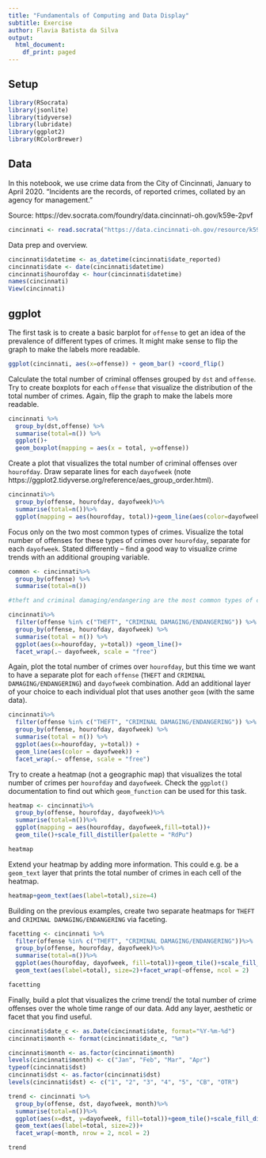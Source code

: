 ```yaml
---
title: "Fundamentals of Computing and Data Display"
subtitle: Exercise
author: Flavia Batista da Silva
output:
  html_document:
    df_print: paged
---
```


## Setup

```r
library(RSocrata)
library(jsonlite)
library(tidyverse)
library(lubridate) 
library(ggplot2)
library(RColorBrewer)
```

## Data

In this notebook, we use crime data from the City of Cincinnati, January to April 2020. "Incidents are the records, of reported crimes, collated by an agency for management."

Source: https://dev.socrata.com/foundry/data.cincinnati-oh.gov/k59e-2pvf

```r
cincinnati <- read.socrata("https://data.cincinnati-oh.gov/resource/k59e-2pvf.json?$where=date_reported between '2020-01-01' and '2020-04-15'")

```

Data prep and overview.

```r
cincinnati$datetime <- as_datetime(cincinnati$date_reported)
cincinnati$date <- date(cincinnati$datetime)
cincinnati$hourofday <- hour(cincinnati$datetime)
names(cincinnati)
View(cincinnati)
```

## ggplot

The first task is to create a basic barplot for `offense` to get an idea of the prevalence of different types of crimes. It might make sense to flip the graph to make the labels more readable.

```r
ggplot(cincinnati, aes(x=offense)) + geom_bar() +coord_flip()
```

Calculate the total number of criminal offenses grouped by `dst` and `offense`. Try to create boxplots for each `offense` that visualize the distribution of the total number of crimes. Again, flip the graph to make the labels more readable.

```r
cincinnati %>%
  group_by(dst,offense) %>%
  summarise(total=n()) %>%
  ggplot()+
  geom_boxplot(mapping = aes(x = total, y=offense))
```

Create a plot that visualizes the total number of criminal offenses over `hourofday`. Draw separate lines for each `dayofweek` (note https://ggplot2.tidyverse.org/reference/aes_group_order.html).

```r
cincinnati%>%
  group_by(offense, hourofday, dayofweek)%>%
  summarise(total=n())%>%
  ggplot(mapping = aes(hourofday, total))+geom_line(aes(color=dayofweek))
```

Focus only on the two most common types of crimes. Visualize the total number of offenses for these types of crimes over `hourofday`, separate for each `dayofweek`. Stated differently -- find a good way to visualize crime trends with an additional grouping variable.

```r
common <- cincinnati%>%
  group_by(offense) %>%
  summarise(total=n())

#theft and criminal damaging/endangering are the most common types of crimes.

cincinnati%>%
  filter(offense %in% c("THEFT", "CRIMINAL DAMAGING/ENDANGERING")) %>%
  group_by(offense, hourofday, dayofweek) %>%
  summarise(total = n()) %>%
  ggplot(aes(x=hourofday, y=total)) +geom_line()+
  facet_wrap(.~ dayofweek, scale = "free")
```

Again, plot the total number of crimes over `hourofday`, but this time we want to have a separate plot for each `offense` (`THEFT` and `CRIMINAL DAMAGING/ENDANGERING`) and `dayofweek` combination. Add an additional layer of your choice to each individual plot that uses another `geom` (with the same data).

```r

cincinnati%>%
  filter(offense %in% c("THEFT", "CRIMINAL DAMAGING/ENDANGERING")) %>%
  group_by(offense, hourofday, dayofweek) %>%
  summarise(total = n()) %>%
  ggplot(aes(x=hourofday, y=total)) +
  geom_line(aes(color = dayofweek)) +
  facet_wrap(.~ offense, scale = "free")

```

Try to create a heatmap (not a geographic map) that visualizes the total number of crimes per `hourofday` and `dayofweek`. Check the `ggplot()` documentation to find out which `geom_function` can be used for this task.

```r
heatmap <- cincinnati%>%
  group_by(offense, hourofday, dayofweek)%>%
  summarise(total=n())%>%
  ggplot(mapping = aes(hourofday, dayofweek,fill=total))+
  geom_tile()+scale_fill_distiller(palette = "RdPu")

heatmap
```

Extend your heatmap by adding more information. This could e.g. be a `geom_text` layer that prints the total number of crimes in each cell of the heatmap. 

```r
heatmap+geom_text(aes(label=total),size=4)
```

Building on the previous examples, create two separate heatmaps for `THEFT` and `CRIMINAL DAMAGING/ENDANGERING` via faceting.

```r
facetting <- cincinnati %>%
  filter(offense %in% c("THEFT", "CRIMINAL DAMAGING/ENDANGERING"))%>%
  group_by(offense, hourofday, dayofweek)%>%
  summarise(total=n())%>%
  ggplot(aes(hourofday, dayofweek, fill=total))+geom_tile()+scale_fill_distiller(palette = "RdPu")+
  geom_text(aes(label=total), size=2)+facet_wrap(~offense, ncol = 2)

facetting
```

Finally, build a plot that visualizes the crime trend/ the total number of crime offenses over the whole time range of our data. Add any layer, aesthetic or facet that you find useful. 

```r
cincinnati$date_c <- as.Date(cincinnati$date, format="%Y-%m-%d")
cincinnati$month <- format(cincinnati$date_c, "%m")

cincinnati$month <- as.factor(cincinnati$month)
levels(cincinnati$month) <- c("Jan", "Feb", "Mar", "Apr")
typeof(cincinnati$dst)
cincinnati$dst <- as.factor(cincinnati$dst)
levels(cincinnati$dst) <- c("1", "2", "3", "4", "5", "CB", "OTR")

trend <- cincinnati %>%
  group_by(offense, dst, dayofweek, month)%>%
  summarise(total=n())%>%
  ggplot(aes(x=dst, y=dayofweek, fill=total))+geom_tile()+scale_fill_distiller(palette = "Purples")+
  geom_text(aes(label=total, size=2))+
  facet_wrap(~month, nrow = 2, ncol = 2)

trend
```
